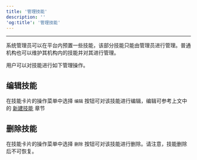 ```yaml
---
title: '管理技能'
description: ''
'og:title': '管理技能'
---
```

---
系统管理员可以在平台内预置一些技能，该部分技能只能由管理员进行管理。普通机构也可以维护其机构内的技能并对其进行管理。

用户可以对技能进行如下管理操作。

## 编辑技能
在技能卡片的操作菜单中选择 `编辑` 按钮可对该技能进行编辑，编辑可参考上文中的 [新建技能](tools-new) 章节

## 删除技能
在技能卡片的操作菜单中选择 `删除` 按钮可对该技能进行删除。请注意，技能删除后不可恢复。